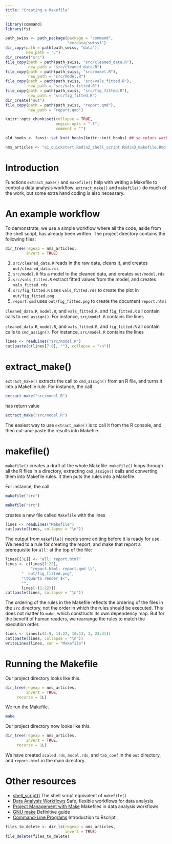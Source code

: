 ```yaml
---
title: "Creating a Makefile"
---
```


```r
library(command)
library(fs)

path_swiss <- path_package(package = "command",
                           "extdata/swiss1")
dir_copy(path = path(path_swiss, "data"),
         new_path = ".")
dir_create("src")	 
file_copy(path = path(path_swiss, "src/cleaned_data.R"),
          new_path = "src/cleaned_data.R")
file_copy(path = path(path_swiss, "src/model.R"),
          new_path = "src/model.R")	
file_copy(path = path(path_swiss, "src/vals_fitted.R"),
          new_path = "src/vals_fitted.R")	
file_copy(path = path(path_swiss, "src/fig_fitted.R"),
          new_path = "src/fig_fitted.R")	
dir_create("out")	 
file_copy(path = path(path_swiss, "report.qmd"),
          new_path = "report.qmd")

knitr::opts_chunk$set(collapse = TRUE,
                      engine.opts = "-l",
                      comment = "")

old_hooks <- fansi::set_knit_hooks(knitr::knit_hooks) ## so colors work

nms_articles <- "a1_quickstart.Rmd|a2_shell_script.Rmd|a3_makefile.Rmd|a4_workflow.Rmd|references.bib|makefile_deps.png"
```


# Introduction

Functions `extract_make()` and `makefile()` help with writing a Makefile to control a data analysis workflow. `extract_make()` and `makefile()` do much of the work, but some extra hand coding is also necessary.

# An example workflow

To demonstrate, we use a simple workflow where all the code, aside from the shell script, has already been written. The project directory contains the following files:

```r
dir_tree(regexp = nms_articles,
         invert = TRUE)
```

1. `src/cleaned_data.R` reads in the raw data, cleans it, and creates `out/cleaned_data.rds`
2. `src/model.R` fits a model to the cleaned data, and creates `out/model.rds`
3. `src/vals_fitted.R` extract fitted values from the model, and creates `vals_fitted.rds`
4. `src/fig_fitted.R` uses `vals_fitted.rds` to create the plot in `out/fig_fitted.png`
5. `report.qmd` uses `out/fig_fitted.png` to create the document `report.html`

`cleaned_data.R`, `model.R`, and `vals_fitted.R`, and `fig_fitted.R` all contain calls to `cmd_assign()`. For instance, `src/model.R` contains the lines

`cleaned_data.R`, `model.R`, and `vals_fitted.R`, and `fig_fitted.R` all contain calls to `cmd_assign()`. For instance, `src/model.R` contains the lines

```r
lines <- readLines("src/model.R")
cat(paste(c(lines[7:8], ""), collapse = "\n"))
```

# extract_make()

`extract_make()` extracts the call to `cmd_assign()` from an R file, and turns it into a Makefile rule. For instance, the call

```r
extract_make("src/model.R")
```
has return value
```r
extract_make("src/model.R")
```

The easiest way to use `extract_make()` is to call it from the R console, and then cut-and-paste the results into Makefile.


# makefile()

`makefile()` creates a draft of the whole Makefile. `makefile()` loops through all the R files in a directory, extracting `cmd_assign()` calls and converting them into Makefile rules. It then puts the rules into a Makefile.

For instance, the call
<!-- Messages don't display properly, so don't print real output -->
```r
makefile("src")
```
```r
makefile("src")
```
creates a new file called `Makefile` with the lines
```r
lines <- readLines("Makefile")
cat(paste(lines, collapse = "\n"))
```

The output from `makefile()` needs some editing before it is ready for use. We need to a rule for creating the report, and make that report a prerequisite for `all:` at the top of the file:

```r
lines[[3L]] <- "all: report.html"
lines <- c(lines[1:22],
           "report.html: report.qmd \\",
	   "  out/fig_fitted.png",
	   "\tquarto render $<",
	   "",
	   lines[-(1:22)])
cat(paste(lines, collapse = "\n"))
```

The ordering of the rules in the Makefile reflects the ordering of the files in the `src` directory, not the order in which the rules should be executed. This does not matter to `make`, which constructs its own dependency map. But for the benefit of human readers, we rearrange the rules to match the execution order.


```r
lines <- lines[c(2:9, 14:22, 10:13, 1, 23:31)]
cat(paste(lines, collapse = "\n"))
writeLines(lines, con = "Makefile")
```


# Running the Makefile

Our project directory looks like this.

```r
dir_tree(regexp = nms_articles,
         invert = TRUE,
	 recurse = 1L)
```

We run the Makefile.

```bash
make
```

Our project directory now looks like this.

```r
dir_tree(regexp = nms_articles,
         invert = TRUE,
	 recurse = 1L)
```

We have created `scaled.rds`, `model.rds`, and `tab_coef` in the `out` directory, and `report.html` in the main directory.


# Other resources

- [shell_script()](https://bayesiandemography.github.io/command/reference/makefile.html) The shell script equivalent of `makefile()`
- [Data Analysis Workflows](https://bayesiandemography.github.io/command/articles/workflow.html)
  Safe, flexible workflows for data analysis
- [Project Management with Make](https://jeroenjanssens.com/dsatcl/chapter-6-project-management-with-make)
  Makefiles in data analysis workflows
- [GNU make](https://www.gnu.org/software/make/manual/make.html#SEC_Contents)
  Definitive guide
- [Command-Line Programs](https://swcarpentry.github.io/r-novice-inflammation/05-cmdline.html)
  Introduction to Rscript


```r
files_to_delete <- dir_ls(regexp = nms_articles, 
                          invert = TRUE)
file_delete(files_to_delete)
```



